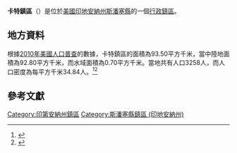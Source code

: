 {{noteTA
|G1=USState
|G2=地名
|G3=Unit
}}
{{Infobox settlement
|official_name            = 卡特鎮區
|native_name = Carter Township
|settlement_type          = [[行政鎮區|行政鎮區]]
|image_skyline            = 
|imagesize                = 
|image_map                = Map highlighting Carter Township, Spencer County, Indiana.svg
|mapsize                  = 250px
|pushpin_map  =USA Indiana
|pushpin_label = 卡特鎮區
|pushpin_label_position   = top
|pushpin_map_caption      = 卡特鎮區在印地安納州的位置
|subdivision_type         = [[世界政區索引|國家]]
|subdivision_type1        = [[美国州份|州份]]
|subdivision_type2        = [[印地安納州行政区划|縣]]
|subdivision_name         = [[美国|美国]]
|subdivision_name1        = [[印地安納州|印地安納州]]
|subdivision_name2        = [[斯潘塞縣_(印地安納州)|斯潘塞縣]]
|elevation_ft             = 528
|elevation_m              = 161
|timezone                 = [[北美东部時區|北美东部時區]]
|area_total_km2           = 93.50
|area_land_km2            = 92.80
|area_water_km2           = 0.70
|area_total_sq_mi         = 
|area_land_sq_mi          = 
|area_water_sq_mi         = 
|population_as_of         = [[2010年美國人口普查|2010]]
|population_footnotes     = 
|population_total         = 3258
|population_density_km2   = auto
|population_density_sq_mi = auto
|utc_offset               = -5
|coordinates              = {{coord|38|09|21|N|86|57|32|W|type:city_region:US-AL_source:GNS-enwiki|display=inline,title}}
| coor_pinpoint           = 
| coordinates_footnotes   = 
|timezone_DST             = EDT
|utc_offset_DST           = -4
|postal_code_type         = [[美國郵區編號|郵區編號]]
|postal_code              = 
|area_code                = {{link-en|电话区号812|Area code 812|812}}
|blank_name = [[地名信息系统|GNIS ID]]
|blank_info = 453161
}}
'''卡特鎮區'''（{{lang-en|Carter Township}}）是位於[[美國|美國]][[印地安納州|印地安納州]][[斯潘塞縣_(印地安納州)|斯潘塞縣]]的一個[[行政鎮區|行政鎮區]]。

== 地方資料 ==
根據[[2010年美國人口普查|2010年美國人口普查]]的數據，卡特鎮區的面積為93.50平方千米，當中陸地面積為92.80平方千米，而水域面積為0.70平方千米。當地共有人口3258人，而人口密度為每平方千米34.84人。<ref name="GR8">{{cite web|url=http://factfinder2.census.gov|publisher=[[美国人口调查局|美国人口调查局]]|accessdate=2011-05-14|title=American FactFinder|archive-date=2013-09-11|archive-url=https://web.archive.org/web/20130911234518/http://factfinder2.census.gov/|dead-url=no}}</ref><ref>{{cite web|url=https://www.citypopulation.de/en/usa/indiana/admin/|title=USA: Indiana (Counties and Townships) - City Population|access-date=2020-08-19|archive-date=2020-04-22|archive-url=https://web.archive.org/web/20200422090607/https://www.citypopulation.de/en/usa/indiana/admin/|dead-url=no}}</ref>

== 參考文獻 ==
{{reflist}}

{{斯潘塞縣 (印地安納州)}}

{{DEFAULTSORT:Carter Township}}
[[Category:印第安納州鎮區|Category:印第安納州鎮區]]
[[Category:斯潘塞縣鎮區_(印地安納州)|Category:斯潘塞縣鎮區 (印地安納州)]]

{{Indiana-geo-stub}}